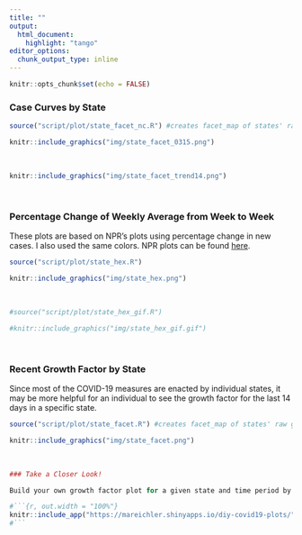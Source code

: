 ```yaml
---
title: ""
output:
  html_document:
    highlight: "tango"
editor_options: 
  chunk_output_type: inline
---
```


```r
knitr::opts_chunk$set(echo = FALSE)
```
### Case Curves by State 

```r
source("script/plot/state_facet_nc.R") #creates facet_map of states' raw gf for past 14 days 
```


```r
knitr::include_graphics("img/state_facet_0315.png")
```
<br>

```r
knitr::include_graphics("img/state_facet_trend14.png")
```
<br>

### Percentage Change of Weekly Average from Week to Week 

These plots are based on NPR's plots using percentage change in new cases.  I also used the same colors.  NPR plots can be found [here](https://www.npr.org/sections/health-shots/2020/03/16/816707182/map-tracking-the-spread-of-the-coronavirus-in-the-u-s).

```r
source("script/plot/state_hex.R")  
```

```r
knitr::include_graphics("img/state_hex.png")
```

<br>

```r
#source("script/plot/state_hex_gif.R") 
```

```r
#knitr::include_graphics("img/state_hex_gif.gif")
```

<br>


### Recent Growth Factor by State

Since most of the COVID-19 measures are enacted by individual states, it may be more helpful for an individual to see the growth factor for the last 14 days in a specific state.  

```r
source("script/plot/state_facet.R") #creates facet_map of states' raw gf for past 14 days 
```


```r
knitr::include_graphics("img/state_facet.png")
```
<br>


```r
### Take a Closer Look! 

Build your own growth factor plot for a given state and time period by using a shiny app.  The app can be access through this  link, <a href="https://mareichler.shinyapps.io/diy-covid19-plots/" target = "_blank">mareichler.shinyapps.io/diy-covid19-plots/</a>, and is also embedded below:  

#```{r, out.width = "100%"}
knitr::include_app("https://mareichler.shinyapps.io/diy-covid19-plots/", height = "500px")
#```
```






